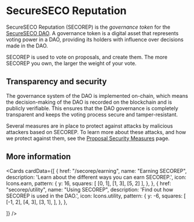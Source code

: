 
# SecureSECO Reputation

SecureSECO Reputation (SECOREP) is the _governance token_ for the [SecureSECO DAO](/about/dao). A governance token is a digital asset that represents voting power in a DAO, providing its holders with influence over decisions made in the DAO.

SECOREP is used to vote on proposals, and create them. The more SECOREP you own, the larger the weight of your vote.

## Transparency and security

The governance system of the DAO is implemented on-chain, which means the decision-making of the DAO is recorded on the blockchain and is publicly verifiable. This ensures that the DAO governance is completely transparent and keeps the voting process secure and tamper-resistant.

Several measures are in place to protect against attacks by malicious attackers based on SECOREP. To learn more about these attacks, and how we protect against them, see the [Proposal Security Measures](/proposals/security-measures) page.

## More information

<Cards
  cardData={[
    {
      href: "/secorep/earning",
      name: "Earning SECOREP",
      description: 'Learn about the different ways you can earn SECOREP.',
      icon: Icons.earn,
      pattern: {
        y: 16,
        squares: [
          [0, 1],
          [1, 3],
          [5, 2]
        ],
      },
    },
    {
      href: "secorep/utility",
      name: "Using SECOREP",
      description: 'Find out how SECOREP is used in the DAO.',
      icon: Icons.utility,
      pattern: {
        y: -6,
        squares: [
          [-1, 2],
          [4, 3],
          [3, 1],
        ],
      },
    },

]}
/>
